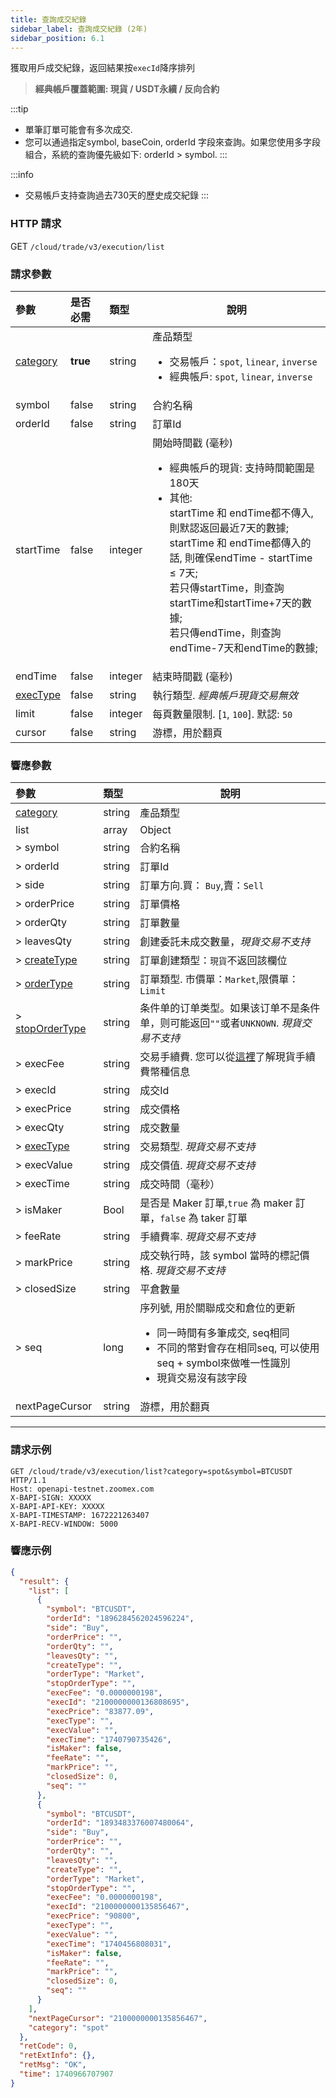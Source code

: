 ```yaml
---
title: 查詢成交紀錄
sidebar_label: 查詢成交紀錄 (2年)
sidebar_position: 6.1
---
```


獲取用戶成交紀錄，返回結果按`execId`降序排列
> **經典帳戶覆蓋範圍: 現貨 / USDT永續 / 反向合約**

:::tip
* 單筆訂單可能會有多次成交.
* 您可以通過指定symbol, baseCoin, orderId 字段來查詢。如果您使用多字段組合，系統的查詢優先級如下: orderId > symbol.
:::

:::info
* 交易帳戶支持查詢過去730天的歷史成交紀錄
:::

### HTTP 請求
GET `/cloud/trade/v3/execution/list`

### 請求參數
| 參數 | 是否必需 | 類型 | 說明|
|:----- |:-------|:-----|------ |
|[category](../enum#category) |**true** |string |產品類型 <ul><li>交易帳戶：`spot`, `linear`, `inverse` </li><li>經典帳戶: `spot`, `linear`, `inverse`</li></ul> |
|symbol |false |string |合約名稱 |
|orderId |false |string |訂單Id |
|startTime |false |integer |開始時間戳 (毫秒) <ul><li>經典帳戶的現貨: 支持時間範圍是180天</li><li>其他:<br/>startTime 和 endTime都不傳入, 則默認返回最近7天的數據;<br/>startTime 和 endTime都傳入的話, 則確保endTime - startTime &le; 7天;<br/>若只傳startTime，則查詢startTime和startTime+7天的數據;<br/>若只傳endTime，則查詢endTime-7天和endTime的數據;</li></ul>|
|endTime |false |integer |結束時間戳 (毫秒) |
|[execType](../enum#exectype) |false |string |執行類型. _經典帳戶現貨交易無效_|
|limit |false |integer |每頁數量限制. [`1`, `100`]. 默認: `50`|
|cursor |false |string |游標，用於翻頁|

### 響應參數
| 參數 | 類型 | 說明|
|:----- |:-----|----- |
| [category](../enum#category) | string  | 產品類型 |
| list | array | Object |
|> symbol |string |合約名稱|
|> orderId |string |訂單Id |
|> side |string |訂單方向.買： `Buy`,賣：`Sell` |
|> orderPrice |string |訂單價格 |
|> orderQty |string |訂單數量 |
|> leavesQty |string |創建委託未成交數量，_現貨交易不支持_|
|> [createType](../enum#createtype) |string |訂單創建類型：`現貨`不返回該欄位 |
|> [orderType](../enum#ordertype) |string |訂單類型. 市價單：`Market`,限價單：`Limit` |
|> [stopOrderType](../enum#stopordertype) |string |条件单的订单类型。如果该订单不是条件单，则可能返回`""`或者`UNKNOWN`. _現貨交易不支持_ |
|> execFee |string |交易手續費. 您可以從[這裡](../enum#現貨交易手續費幣種說明)了解現貨手續費幣種信息|
|> execId |string |成交Id |
|> execPrice |string |成交價格 |
|> execQty |string |成交數量 |
|> [execType](../enum#exectype) |string |交易類型. _現貨交易不支持_|
|> execValue |string |成交價值. _現貨交易不支持_ |
|> execTime |string |成交時間（毫秒） |
|> isMaker |Bool |是否是 Maker 訂單,`true` 為 maker 訂單，`false` 為 taker 訂單 |
|> feeRate |string |手續費率. _現貨交易不支持_ |
|> markPrice |string |成交執行時，該 symbol 當時的標記價格. _現貨交易不支持_ |
|> closedSize |string |平倉數量 |
|> seq |long |序列號, 用於關聯成交和倉位的更新<ul><li>同一時間有多筆成交, seq相同</li><li>不同的幣對會存在相同seq, 可以使用seq + symbol來做唯一性識別</li><li>現貨交易沒有該字段</li></ul>|
|nextPageCursor |string |游標，用於翻頁|

---

### 請求示例

```shell
GET /cloud/trade/v3/execution/list?category=spot&symbol=BTCUSDT HTTP/1.1
Host: openapi-testnet.zoomex.com
X-BAPI-SIGN: XXXXX
X-BAPI-API-KEY: XXXXX
X-BAPI-TIMESTAMP: 1672221263407
X-BAPI-RECV-WINDOW: 5000
```

### 響應示例

```json
{
  "result": {
    "list": [
      {
        "symbol": "BTCUSDT",
        "orderId": "1896284562024596224",
        "side": "Buy",
        "orderPrice": "",
        "orderQty": "",
        "leavesQty": "",
        "createType": "",
        "orderType": "Market",
        "stopOrderType": "",
        "execFee": "0.0000000198",
        "execId": "2100000000136808695",
        "execPrice": "83877.09",
        "execType": "",
        "execValue": "",
        "execTime": "1740790735426",
        "isMaker": false,
        "feeRate": "",
        "markPrice": "",
        "closedSize": 0,
        "seq": ""
      },
      {
        "symbol": "BTCUSDT",
        "orderId": "1893483376007480064",
        "side": "Buy",
        "orderPrice": "",
        "orderQty": "",
        "leavesQty": "",
        "createType": "",
        "orderType": "Market",
        "stopOrderType": "",
        "execFee": "0.0000000198",
        "execId": "2100000000135856467",
        "execPrice": "90800",
        "execType": "",
        "execValue": "",
        "execTime": "1740456808031",
        "isMaker": false,
        "feeRate": "",
        "markPrice": "",
        "closedSize": 0,
        "seq": ""
      }
    ],
    "nextPageCursor": "2100000000135856467",
    "category": "spot"
  },
  "retCode": 0,
  "retExtInfo": {},
  "retMsg": "OK",
  "time": 1740966707907
}
```
